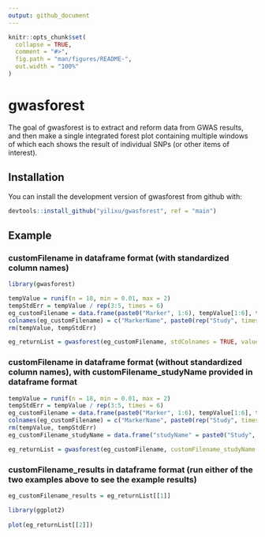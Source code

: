 ```yaml
---
output: github_document
---
```


<!-- README.md is generated from README.Rmd. Please edit that file -->

```r
knitr::opts_chunk$set(
  collapse = TRUE,
  comment = "#>",
  fig.path = "man/figures/README-",
  out.width = "100%"
)
```
# gwasforest

<!-- badges: start -->
<!-- badges: end -->

The goal of gwasforest is to extract and reform data from GWAS results, and then make a single integrated forest plot containing multiple windows of which each shows the result of individual SNPs (or other items of interest).

## Installation

You can install the development version of gwasforest from github with:

``` r
devtools::install_github("yilixu/gwasforest", ref = "main")
```

## Example

### customFilename in dataframe format (with standardized column names)

```r
library(gwasforest)

tempValue = runif(n = 18, min = 0.01, max = 2)
tempStdErr = tempValue / rep(3:5, times = 6)
eg_customFilename = data.frame(paste0("Marker", 1:6), tempValue[1:6], tempStdErr[1:6], tempValue[7:12], tempStdErr[7:12], tempValue[13:18], tempStdErr[13:18], stringsAsFactors = FALSE)
colnames(eg_customFilename) = c("MarkerName", paste0(rep("Study", times = 6), rep(1:3, each = 2), rep(c("__Value", "__StdErr"), times = 3)))
rm(tempValue, tempStdErr)
```

```r
eg_returnList = gwasforest(eg_customFilename, stdColnames = TRUE, valueFormat = "Effect", metaStudy = "Study1", colorMode = "duo")
```

### customFilename in dataframe format (without standardized column names), with customFilename_studyName provided in dataframe format
```r
tempValue = runif(n = 18, min = 0.01, max = 2)
tempStdErr = tempValue / rep(3:5, times = 6)
eg_customFilename = data.frame(paste0("Marker", 1:6), tempValue[1:6], tempStdErr[1:6], tempValue[7:12], tempStdErr[7:12], tempValue[13:18], tempStdErr[13:18], stringsAsFactors = FALSE)
colnames(eg_customFilename) = c("MarkerName", paste0(rep("Study", times = 6), rep(1:3, each = 2), sample(LETTERS, 6)))
rm(tempValue, tempStdErr)
eg_customFilename_studyName = data.frame("studyName" = paste0("Study", 1:3), stringsAsFactors = FALSE)
```

```r
eg_returnList = gwasforest(eg_customFilename, customFilename_studyName = eg_customFilename_studyName, stdColnames = FALSE, customColnames = c("Value", "StdErr"), valueFormat = "Effect", metaStudy = "Study1", colorMode = "duo")
```

### customFilename_results in dataframe format (run either of the two examples above to see the example results)
```r
eg_customFilename_results = eg_returnList[[1]]
```

```r
library(ggplot2)
 
plot(eg_returnList[[2]])
```
